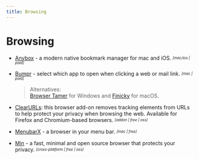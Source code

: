 ```yaml
---
title: Browsing
---
```


# Browsing

- [Anybox](https://anybox.cc/) - a modern native bookmark manager for mac and iOS. <sub><sup>*[mac/ios | paid]*</sup></sub>

- [Bumpr](https://www.getbumpr.com/) - select which app to open when clicking a web or mail link. <sub><sup>*[mac | paid]*</sup></sub>
  > Alternatives:  
    [Browser Tamer](https://www.aloneguid.uk/projects/bt/) for Windows and [Finicky](https://github.com/johnste/finicky) for macOS.

- [ClearURLs](https://gitlab.com/KevinRoebert/ClearUrls): this browser add-on removes tracking elements from URLs to help protect your privacy when browsing the web. Available for Firefox and Chromium-based browsers. <sub><sup>*[addon | free | oss]*</sup></sub>

- [MenubarX](https://menubarx.app/) - a browser in your menu bar. <sub><sup>*[mac | free]*</sup></sub>

- [Min](https://minbrowser.org/) - a fast, minimal and open source browser that protects your privacy. <sub><sup>*[cross-platform | free | oss]*</sup></sub>
